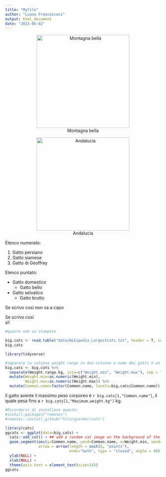 ```yaml
---
title: "Myfile"
author: "Luana Francesconi"
output: html_document
date: "2023-05-02"
---
```


<center> ![Montagna bella](https://travel.thewom.it/content/uploads/sites/4/2022/09/montagna-a-settembre.jpeg){height=300px} </center>

<center> ![Andalucia](immagini\IMG_1141(1).jpg){height=300px} </center>

Elenco numerato:

1. Gatto persiano
2. Gatto siamese
3. Gatto di Geoffrey

Elenco puntato:

* Gatto domestico
  * Gatto bello
* Gatto selvatico
  * Gatto brutto
  
Se
scrivo
così
non
va a capo

Se scrivo così  
sì!

<!-- Commentare senza che venga stampato -->

```r
#questo non va stampato
```

```r
big.cats <- read.table("data/Wikipedia_LargestCats.txt", header = T, sep="\t")
big.cats

library(tidyverse)

```

```r
#separare la colonna weight range in due colonne e nome dei gatti è un fattore
big.cats <- big.cats %>% 
  separate(Weight.range.kg, into=c("Weight.min", "Weight.max"), sep = "-", remove = T) %>%
  mutate(Weight.min=as.numeric(Weight.min), 
         Weight.max=as.numeric(Weight.max)) %>% 
  mutate(Common.name=factor(Common.name, levels=big.cats$Common.name))
```


Il gatto avente il massimo peso corporeo è `r big.cats[1,"Common.name"]`, il quale pesa fino a `r big.cats[1,"Maximum.weight.kg"]` kg.  
```r
#Ricordarsi di installare questo:
#install.packages("remotes")
#remotes::install_github("hilaryparker/cats")

library(cats)
ggcats <- ggplot(data=big.cats) + 
  cats::add_cat() + ## add a random cat image on the background of the graph, if you fancy
  geom_segment(aes(y=Common.name, yend=Common.name, x=Weight.min, xend=Weight.max), 
               arrow = arrow(length = unit(5, "points"), 
                             ends="both", type = "closed", angle = 40)) + 
  ylab(NULL) +
  xlab(NULL) + 
  theme(axis.text = element_text(size=14))
ggcats
```












